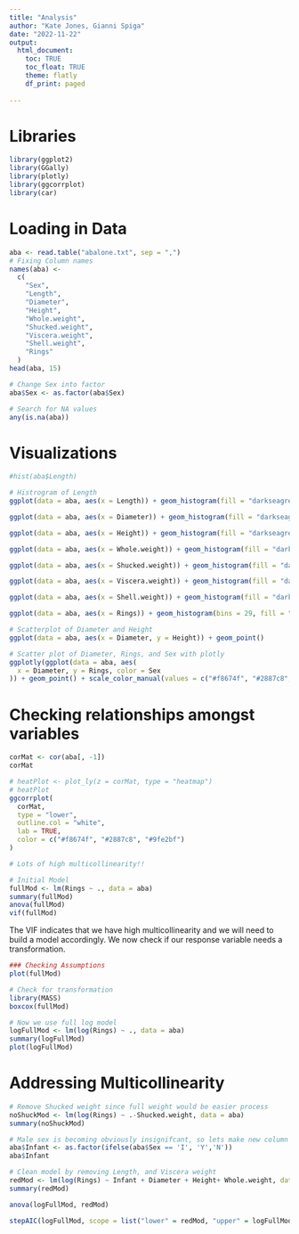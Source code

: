 ```yaml
---
title: "Analysis"
author: "Kate Jones, Gianni Spiga"
date: "2022-11-22"
output: 
  html_document:
    toc: TRUE
    toc_float: TRUE 
    theme: flatly
    df_print: paged
    
---
```



# Libraries
```r
library(ggplot2)
library(GGally)
library(plotly)
library(ggcorrplot)
library(car)
```

# Loading in Data
```r
aba <- read.table("abalone.txt", sep = ",")
# Fixing Column names 
names(aba) <-
  c(
    "Sex",
    "Length",
    "Diameter",
    "Height",
    "Whole.weight",
    "Shucked.weight",
    "Viscera.weight",
    "Shell.weight",
    "Rings"
  )
head(aba, 15)

# Change Sex into factor 
aba$Sex <- as.factor(aba$Sex)

# Search for NA values
any(is.na(aba))
```

# Visualizations
```r
#hist(aba$Length)

# Histrogram of Length
ggplot(data = aba, aes(x = Length)) + geom_histogram(fill = "darkseagreen1")

ggplot(data = aba, aes(x = Diameter)) + geom_histogram(fill = "darkseagreen2")

ggplot(data = aba, aes(x = Height)) + geom_histogram(fill = "darkseagreen3")

ggplot(data = aba, aes(x = Whole.weight)) + geom_histogram(fill = "darkseagreen4")

ggplot(data = aba, aes(x = Shucked.weight)) + geom_histogram(fill = "darkseagreen")

ggplot(data = aba, aes(x = Viscera.weight)) + geom_histogram(fill = "darkseagreen1")

ggplot(data = aba, aes(x = Shell.weight)) + geom_histogram(fill = "darkseagreen2")

ggplot(data = aba, aes(x = Rings)) + geom_histogram(bins = 29, fill = "darkseagreen3")

# Scatterplot of Diameter and Height
ggplot(data = aba, aes(x = Diameter, y = Height)) + geom_point()

# Scatter plot of Diameter, Rings, and Sex with plotly
ggplotly(ggplot(data = aba, aes(
  x = Diameter, y = Rings, color = Sex
)) + geom_point() + scale_color_manual(values = c("#f8674f", "#2887c8", "#9fe2bf")))
```
# Checking relationships amongst variables 

```r
corMat <- cor(aba[, -1])
corMat

# heatPlot <- plot_ly(z = corMat, type = "heatmap")
# heatPlot
ggcorrplot(
  corMat,
  type = "lower",
  outline.col = "white",
  lab = TRUE,
  color = c("#f8674f", "#2887c8", "#9fe2bf")
)

# Lots of high multicollinearity!! 
```

```r
# Initial Model 
fullMod <- lm(Rings ~ ., data = aba)
summary(fullMod)
anova(fullMod)
vif(fullMod)
```

The VIF indicates that we have high multicollinearity and we will need to build a model accordingly. We now check if our response variable needs a transformation.

```r
### Checking Assumptions
plot(fullMod)

# Check for transformation 
library(MASS)
boxcox(fullMod)

# Now we use full log model
logFullMod <- lm(log(Rings) ~ ., data = aba)
summary(logFullMod)
plot(logFullMod)
```

# Addressing Multicollinearity

```r
# Remove Shucked weight since full weight would be easier process
noShuckMod <- lm(log(Rings) ~ .-Shucked.weight, data = aba)
summary(noShuckMod)

# Male sex is becoming obviously insignifcant, so lets make new column where abalone is infant or not
aba$Infant <- as.factor(ifelse(aba$Sex == 'I', 'Y','N'))
aba$Infant

# Clean model by removing Length, and Viscera weight
redMod <- lm(log(Rings) ~ Infant + Diameter + Height+ Whole.weight, data = aba)
summary(redMod)
```

```r
anova(logFullMod, redMod)

stepAIC(logFullMod, scope = list("lower" = redMod, "upper" = logFullMod), direction = "forward")
```
